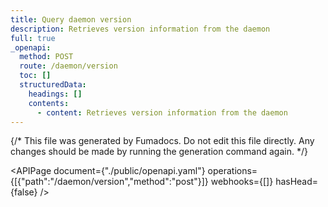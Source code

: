 ```yaml
---
title: Query daemon version
description: Retrieves version information from the daemon
full: true
_openapi:
  method: POST
  route: /daemon/version
  toc: []
  structuredData:
    headings: []
    contents:
      - content: Retrieves version information from the daemon
---
```


{/* This file was generated by Fumadocs.
Do not edit this file directly. Any changes should be made by running the generation command again. */}

<APIPage document={"./public/openapi.yaml"} operations={[{"path":"/daemon/version","method":"post"}]} webhooks={[]} hasHead={false} />